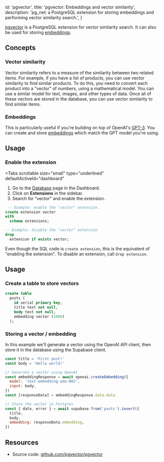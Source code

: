 
  id: 'pgvector',
  title: 'pgvector: Embeddings and vector similarity',
  description:
    'pg_net: a PostgreSQL extension for storing embeddings and performing vector similarity search.',
}

[pgvector](https://github.com/pgvector/pgvector/) is a PostgreSQL extension for vector similarity search. It can also be used for storing [embeddings](https://en.wikipedia.org/wiki/Word_embedding).

## Concepts

### Vector similarity

Vector similarity refers to a measure of the similarity between two related items. For example, if you have a list of products, you can use vector similarity to find similar products. To do this, you need to convert each product into a "vector" of numbers, using a mathematical model. You can use a similar model for text, images, and other types of data. Once all of these vectors are stored in the database, you can use vector similarity to find similar items.

### Embeddings

This is particularly useful if you're building on top of OpenAI's [GPT-3](https://openai.com/blog/gpt-3-apps/). You can create and store [embeddings](https://platform.openai.com/docs/guides/embeddings) which match the GPT model you're using.

## Usage

### Enable the extension

<Tabs
  scrollable
  size="small"
  type="underlined"
  defaultActiveId="dashboard"
>
<TabPanel id="dashboard" label="Dashboard">

1. Go to the [Database](https://app.supabase.com/project/_/database/tables) page in the Dashboard.
2. Click on **Extensions** in the sidebar.
3. Search for "vector" and enable the extension.

</TabPanel>
<TabPanel id="sql" label="SQL">

```sql
 -- Example: enable the "vector" extension.
create extension vector
with
  schema extensions;

-- Example: disable the "vector" extension
drop
  extension if exists vector;
```

Even though the SQL code is `create extension`, this is the equivalent of "enabling the extension".
To disable an extension, call `drop extension`.

</TabPanel>
</Tabs>

## Usage

### Create a table to store vectors

```sql
create table
  posts (
    id serial primary key,
    title text not null,
    body text not null,
    embedding vector (1000)
  );
```

### Storing a vector / embedding

In this example we'll generate a vector using the OpenAI API client, then store it in the database using the Supabase client.

```js
const title = 'First post!'
const body = 'Hello world!'

// Generate a vector using OpenAI
const embeddingResponse = await openai.createEmbedding({
  model: 'text-embedding-ada-002',
  input: body,
})
const [responseData] = embeddingResponse.data.data.

// Store the vector in Postgres
const { data, error } = await supabase.from('posts').insert({
  title,
  body,
  embedding: responseData.embedding,
})
```

## Resources

- Source code: [github.com/pgvector/pgvector](https://github.com/pgvector/pgvector/)


